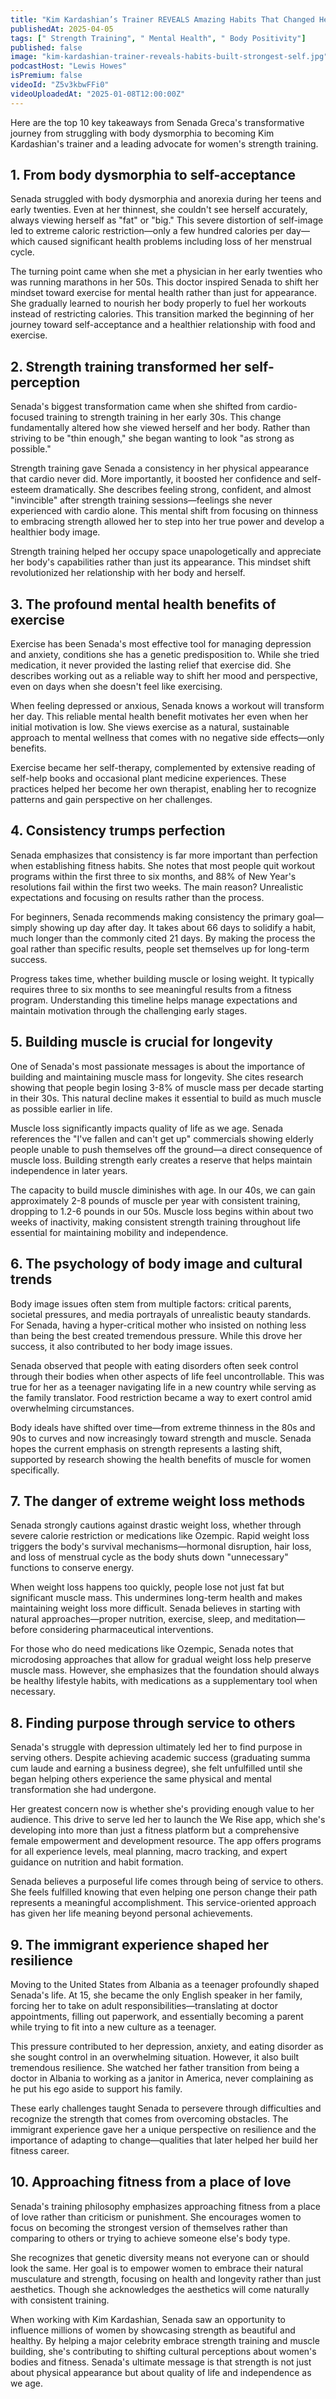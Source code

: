 ```yaml
---
title: "Kim Kardashian’s Trainer REVEALS Amazing Habits That Changed Her Life & Built Her STRONGEST Self!"
publishedAt: 2025-04-05
tags: [" Strength Training", " Mental Health", " Body Positivity"]
published: false
image: "kim-kardashian-trainer-reveals-habits-built-strongest-self.jpg"
podcastHost: "Lewis Howes"
isPremium: false
videoId: "Z5v3kbwFFi0"
videoUploadedAt: "2025-01-08T12:00:00Z"
---
```



<PodcastSummaryPageLayout frontmatter={frontmatter}>

Here are the top 10 key takeaways from Senada Greca's transformative journey from struggling with body dysmorphia to becoming Kim Kardashian's trainer and a leading advocate for women's strength training.

## 1. From body dysmorphia to self-acceptance

Senada struggled with body dysmorphia and anorexia during her teens and early twenties. Even at her thinnest, she couldn't see herself accurately, always viewing herself as "fat" or "big." This severe distortion of self-image led to extreme caloric restriction—only a few hundred calories per day—which caused significant health problems including loss of her menstrual cycle.

The turning point came when she met a physician in her early twenties who was running marathons in her 50s. This doctor inspired Senada to shift her mindset toward exercise for mental health rather than just for appearance. She gradually learned to nourish her body properly to fuel her workouts instead of restricting calories. This transition marked the beginning of her journey toward self-acceptance and a healthier relationship with food and exercise.

## 2. Strength training transformed her self-perception

Senada's biggest transformation came when she shifted from cardio-focused training to strength training in her early 30s. This change fundamentally altered how she viewed herself and her body. Rather than striving to be "thin enough," she began wanting to look "as strong as possible."

Strength training gave Senada a consistency in her physical appearance that cardio never did. More importantly, it boosted her confidence and self-esteem dramatically. She describes feeling strong, confident, and almost "invincible" after strength training sessions—feelings she never experienced with cardio alone. This mental shift from focusing on thinness to embracing strength allowed her to step into her true power and develop a healthier body image.

Strength training helped her occupy space unapologetically and appreciate her body's capabilities rather than just its appearance. This mindset shift revolutionized her relationship with her body and herself.

## 3. The profound mental health benefits of exercise

Exercise has been Senada's most effective tool for managing depression and anxiety, conditions she has a genetic predisposition to. While she tried medication, it never provided the lasting relief that exercise did. She describes working out as a reliable way to shift her mood and perspective, even on days when she doesn't feel like exercising.

When feeling depressed or anxious, Senada knows a workout will transform her day. This reliable mental health benefit motivates her even when her initial motivation is low. She views exercise as a natural, sustainable approach to mental wellness that comes with no negative side effects—only benefits.

Exercise became her self-therapy, complemented by extensive reading of self-help books and occasional plant medicine experiences. These practices helped her become her own therapist, enabling her to recognize patterns and gain perspective on her challenges.

## 4. Consistency trumps perfection

Senada emphasizes that consistency is far more important than perfection when establishing fitness habits. She notes that most people quit workout programs within the first three to six months, and 88% of New Year's resolutions fail within the first two weeks. The main reason? Unrealistic expectations and focusing on results rather than the process.

For beginners, Senada recommends making consistency the primary goal—simply showing up day after day. It takes about 66 days to solidify a habit, much longer than the commonly cited 21 days. By making the process the goal rather than specific results, people set themselves up for long-term success.

Progress takes time, whether building muscle or losing weight. It typically requires three to six months to see meaningful results from a fitness program. Understanding this timeline helps manage expectations and maintain motivation through the challenging early stages.

## 5. Building muscle is crucial for longevity

One of Senada's most passionate messages is about the importance of building and maintaining muscle mass for longevity. She cites research showing that people begin losing 3-8% of muscle mass per decade starting in their 30s. This natural decline makes it essential to build as much muscle as possible earlier in life.

Muscle loss significantly impacts quality of life as we age. Senada references the "I've fallen and can't get up" commercials showing elderly people unable to push themselves off the ground—a direct consequence of muscle loss. Building strength early creates a reserve that helps maintain independence in later years.

The capacity to build muscle diminishes with age. In our 40s, we can gain approximately 2-8 pounds of muscle per year with consistent training, dropping to 1.2-6 pounds in our 50s. Muscle loss begins within about two weeks of inactivity, making consistent strength training throughout life essential for maintaining mobility and independence.

## 6. The psychology of body image and cultural trends

Body image issues often stem from multiple factors: critical parents, societal pressures, and media portrayals of unrealistic beauty standards. For Senada, having a hyper-critical mother who insisted on nothing less than being the best created tremendous pressure. While this drove her success, it also contributed to her body image issues.

Senada observed that people with eating disorders often seek control through their bodies when other aspects of life feel uncontrollable. This was true for her as a teenager navigating life in a new country while serving as the family translator. Food restriction became a way to exert control amid overwhelming circumstances.

Body ideals have shifted over time—from extreme thinness in the 80s and 90s to curves and now increasingly toward strength and muscle. Senada hopes the current emphasis on strength represents a lasting shift, supported by research showing the health benefits of muscle for women specifically.

## 7. The danger of extreme weight loss methods

Senada strongly cautions against drastic weight loss, whether through severe calorie restriction or medications like Ozempic. Rapid weight loss triggers the body's survival mechanisms—hormonal disruption, hair loss, and loss of menstrual cycle as the body shuts down "unnecessary" functions to conserve energy.

When weight loss happens too quickly, people lose not just fat but significant muscle mass. This undermines long-term health and makes maintaining weight loss more difficult. Senada believes in starting with natural approaches—proper nutrition, exercise, sleep, and meditation—before considering pharmaceutical interventions.

For those who do need medications like Ozempic, Senada notes that microdosing approaches that allow for gradual weight loss help preserve muscle mass. However, she emphasizes that the foundation should always be healthy lifestyle habits, with medications as a supplementary tool when necessary.

## 8. Finding purpose through service to others

Senada's struggle with depression ultimately led her to find purpose in serving others. Despite achieving academic success (graduating summa cum laude and earning a business degree), she felt unfulfilled until she began helping others experience the same physical and mental transformation she had undergone.

Her greatest concern now is whether she's providing enough value to her audience. This drive to serve led her to launch the We Rise app, which she's developing into more than just a fitness platform but a comprehensive female empowerment and development resource. The app offers programs for all experience levels, meal planning, macro tracking, and expert guidance on nutrition and habit formation.

Senada believes a purposeful life comes through being of service to others. She feels fulfilled knowing that even helping one person change their path represents a meaningful accomplishment. This service-oriented approach has given her life meaning beyond personal achievements.

## 9. The immigrant experience shaped her resilience

Moving to the United States from Albania as a teenager profoundly shaped Senada's life. At 15, she became the only English speaker in her family, forcing her to take on adult responsibilities—translating at doctor appointments, filling out paperwork, and essentially becoming a parent while trying to fit into a new culture as a teenager.

This pressure contributed to her depression, anxiety, and eating disorder as she sought control in an overwhelming situation. However, it also built tremendous resilience. She watched her father transition from being a doctor in Albania to working as a janitor in America, never complaining as he put his ego aside to support his family.

These early challenges taught Senada to persevere through difficulties and recognize the strength that comes from overcoming obstacles. The immigrant experience gave her a unique perspective on resilience and the importance of adapting to change—qualities that later helped her build her fitness career.

## 10. Approaching fitness from a place of love

Senada's training philosophy emphasizes approaching fitness from a place of love rather than criticism or punishment. She encourages women to focus on becoming the strongest version of themselves rather than comparing to others or trying to achieve someone else's body type.

She recognizes that genetic diversity means not everyone can or should look the same. Her goal is to empower women to embrace their natural musculature and strength, focusing on health and longevity rather than just aesthetics. Though she acknowledges the aesthetics will come naturally with consistent training.

When working with Kim Kardashian, Senada saw an opportunity to influence millions of women by showcasing strength as beautiful and healthy. By helping a major celebrity embrace strength training and muscle building, she's contributing to shifting cultural perceptions about women's bodies and fitness. Senada's ultimate message is that strength is not just about physical appearance but about quality of life and independence as we age.

</PodcastSummaryPageLayout>
